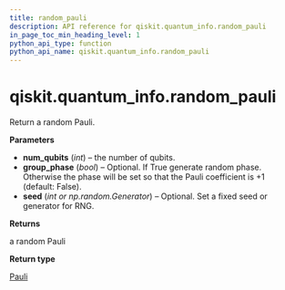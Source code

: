 ```yaml
---
title: random_pauli
description: API reference for qiskit.quantum_info.random_pauli
in_page_toc_min_heading_level: 1
python_api_type: function
python_api_name: qiskit.quantum_info.random_pauli
---
```


# qiskit.quantum\_info.random\_pauli

<Function id="qiskit.quantum_info.random_pauli" github="https://github.com/qiskit/qiskit/tree/stable/0.20/qiskit/quantum_info/operators/symplectic/random.py" signature="random_pauli(num_qubits, group_phase=False, seed=None)">
  Return a random Pauli.

  **Parameters**

  *   **num\_qubits** (*int*) – the number of qubits.
  *   **group\_phase** (*bool*) – Optional. If True generate random phase. Otherwise the phase will be set so that the Pauli coefficient is +1 (default: False).
  *   **seed** (*int or np.random.Generator*) – Optional. Set a fixed seed or generator for RNG.

  **Returns**

  a random Pauli

  **Return type**

  [Pauli](qiskit.quantum_info.Pauli "qiskit.quantum_info.Pauli")
</Function>

